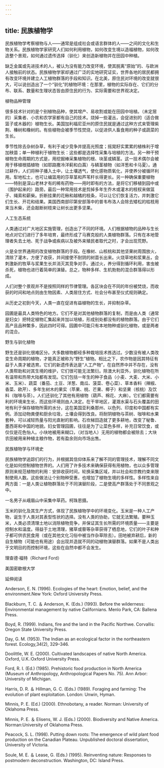 ```yaml
---
---
---
```

title: 民族植物学
---




民族植物学考察植物与人——通常是组成社会或语言群体的人——之间的文化和生物关系。民族植物学家研究人们如何利用植物，如何改变生境以造福植物，如何改造整个景观，如何通过遗传选择（驯化）来创造新植物并在田园中种植。

缺乏金属或先进技术的人，被认为没有能力改变环境，使其脱离“原始”的、与欧洲人接触前的状态。民族植物学家却通过广泛的实地研究证实，世界各地的居民都拥有改变环境并建立人工植物群落的手段和知识。在北美，原住民对环境的改变就很大，可以说创造出了一个“驯化”的植物环境：在那里，植物的实际存在、它们的分布、联系、数量和生理状态皆由原住民的行为、实际需要和世界观决定。





植物品种管理


很多技术针对的是个别植物品种，使其增产、易收割或能在田园中培植。（未定居的）采集者、小农和农学家都有自己的技术。烧掉一些灌丛，会促进别的（适合做篮子或木器的）植物生长。美国加利福尼亚州的原住民就是通过这种方式来管理紫荆、榛树和橡树的。有些植物会被季节性焚烧，以促进供人畜食用的种子或蔬菜的生长。

季节性除去杂树杂草，有利于减少竞争并提高光照度；摇晃籽实累累的植株利于增加秧苗；单一种植利于植物生长：这些都是选择性采集与培植的方法。另一种干预植物生命周期的方式是，用挖掘棒采集植物的根、块茎或鳞茎。这一技术偶尔会被用于移植根插植物（如耶路撒冷洋蓟和白菖）与鳞茎植物（如洋葱和卡马夏）。通过耕作，人们将种子播入土中，让土壤透气，使化感物质氧化，并使养分被循环利用。犁地松土，也可让编篮用的莎草茎和芦苇秆长得更长。另一种确保重要植物——特别是深山老林才有的稀有药物——用时即有的方法，是将它们移植到园中或（围护起来的）路旁。最后一种常用技术是剪掉多年生乔木或灌木的枝杈来做篮子、绳索和薪柴。折断挂果的花楸和越橘的枝条，可以让它们恢复活力，并刺激它们生长、开花和结果。美国西南部印第安部落中的普韦布洛人会除去矮松的枯枝用来当木柴，还会敲断树枝来让树长出更多坚果。





人工生态系统


人类通过对广大地区实施管理，创造出了不同的环境。人们根据植物的品种与生长地点对它们进行了多年培育，最终形成了马赛克般的人类植物群落。只有在本地管理者失去土地、死于战争或疾病以及被外来殖民者取代之时，才会出现荒野。

火是全世界通用的改变植物群落的手段。在橡树、山核桃和其他坚果树周围放火，清除了灌木，方便了收获，并间接使不耐阴的树苗长出来。火烧草地和浆果丛，会刺激新的牧草与浆果生长并消灭其竞争对手。通过火，养分得到循环利用，害虫被杀死，植物也进行着简单的演替。总之，物种多样、生机勃勃的混合群落得以形成。

人们对整个景观并不是按照同样的节律管理。各区块会在不同的年份被焚烧，而收获的时间和地点则由生物因素、人类居住方式、社会分布甚至仪式规则确定。

从历史之初到今天，人类一直在促进有益植物的生长，并抑制杂草。



园圃是最具人类特色的地方。它们不是对其他植物群落的复制，而是由人类（通常是妇女）把特定植物汇集起来并加以培植，形成别处都没有的植物群落。由于它们高产且品种繁多，因此四时可得。园圃中可能只有本地物种或驯化植物，或是两者的混合。





野生与驯化植物


野生还是驯化很难区分。大多数植物都经多种栽培技术拣选过。少数没有被人类改变生命周期的植物，才能真正被称为“野生”植物。相比之下，农作物是因其特征有益于人类才被选育。它们的新遗传表达是“人工产物”，在自然界中并不存在，没有人类帮助和对其生境的维护，它们很可能无法繁衍。除澳大利亚外，驯化植物在所有温带和热带大陆都有发现。它们包括一年生的种子食品（小麦、大麦、大米、小米、玉米）、蔬菜（番茄、土豆、洋葱、南瓜、菠菜、卷心菜）、草本香料（辣椒、香菜、欧芹）、多年生树木的果实（苹果、桃、芒果、椰子）和坚果（核桃）及饮料（咖啡与茶）。人们还驯化了其他有用植物（葫芦、棉花、大麻）。它们都需要有利的环境来生长，而这些环境则由人决定。在干旱地区，灌溉水渠与石头覆盖的田地有利于保存植物所需的水分，这在美国亚利桑那州、以色列、印度和中国都有实例。添加动物粪便和厨余垃圾，土壤会得到改良。将耐阴植物与茶树、咖啡和水果套种，可以减轻热量与阳光直射的影响。石坎梯田造就了更多耕地，改变了秘鲁、墨西哥和中国的地貌。妇女管理园圃，往往是为了让菜色多样，补充日常饮食，或仅仅是花色怡人。小块地被用来糊口，（对当地人）无用的植物都会被除去；大块农田被用来种植主粮作物，若有盈余则向市场出售。





民族植物学与环境史


民族植物学追踪们的行为，并根据其信仰体系来了解不同的管理技术，理解不同文化是如何控制植物世界的。人们用了许多技术来确保获得有用植物，也以众多管理原则来规范植物的利用：安排收获时间，轮换采集区域，并以社会和宗教约束来限制使用人数。这些做法让个别物种受惠，也增加了植物生境的多样性。多样性来自两方面：一是人类让植物群落处于不同演替阶段，二是使高产群落处于不同景观之中。

一名男子从峨眉山中采集中草药。柯珠恩摄。



玉米的驯化及其生产方式，体现了民族植物学中的环境变化。玉米是一种人工产物，诞生于人类对其表型性状的选择。没有人类的协助，它就无法繁殖。要种玉米，人类必须清理土地以消除植物竞争，并保证其生长所需的环境质量——主要是控制水和温度。得益于土地清理，猪草或藜等杂草获得了栖息地，它们的叶子和种子都可供农民食用（或在其他文化习俗中被当作杂草除去）。田地被弃耕后，新的自生植物（可能也有用途）会出现并造就不同的动植物演替群落。如果不是人类出于文明目的而控制环境，这些在自然中都不会发生。

理查德·福特（Richard Ford）

美国密歇根大学





延伸阅读


Anderson, E. N. (1996). Ecologies of the heart: Emotion, belief, and the environment.New York: Oxford University Press.

Blackburn, T. C. ＆ Anderson, K. (Eds.) (1993). Before the wilderness: Environmental management by native Californians. Menlo Park, CA: Ballena Press.

Boyd, R. (1999). Indians, fire and the land in the Pacific Northwe. Corvallis: Oregon State University Press.

Day, G. M. (1953). The Indian as an ecological factor in the northeastern forest. Ecology,34(2), 329–346.

Doolittle, W. E. (2000). Cultivated landscapes of native North America. Oxford, U.K.:Oxford University Press.

Ford, R. I. (Ed.) (1985). Prehistoric food production in North America (Museum of Anthropology, Anthropological Papers No. 75). Ann Arbor: University of Michigan.

Harris, D. R. ＆ Hillman, G. C. (Eds.) (1989). Foraging and farming: The evolution of plant exploitation. London: Unwin, Hyman.

Minnis, P. E. (Ed.) (2000). Ethnobotany, a reader. Norman: University of Oklahoma Press.

Minnis, P. E. ＆ Elisens, W. J. (Eds.) (2000). Biodiversity and Native America. Norman:University of Oklahoma Press.

Peacock, S. L. (1998). Putting down roots: The emergence of wild plant food production on the Canadian Plateau. Unpublished doctoral dissertation, University of Victoria.

Soule, M. E. ＆ Lease, G. (Eds.) (1995). Reinventing nature: Responses to postmodern deconstruction. Washington, DC: Island Press.